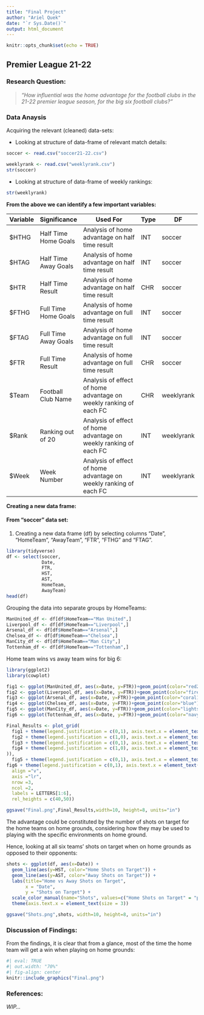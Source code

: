 ---
title: "Final Project"
author: "Ariel Quek"
date: "`r Sys.Date()`"
output: html_document
---

```{r setup, include=TRUE}
knitr::opts_chunk$set(echo = TRUE)
```

## Premier League 21-22

### **Research Question:**

> *"How influential was the home advantage for the football clubs in the 21-22 premier league season, for the big six football clubs?"*

### **Data Anaysis**

Acquiring the relevant (cleaned) data-sets:

-   Looking at structure of data-frame of relevant match details:

```{r, echo=TRUE, eval=TRUE}
soccer <- read.csv("soccer21-22.csv") 

weeklyrank <- read.csv("weeklyrank.csv") 
str(soccer)
```

-   Looking at structure of data-frame of weekly rankings:

```{r, echo=TRUE, eval=TRUE}
str(weeklyrank)
```

**From the above we can identify a few important variables:**

| Variable | Significance         | Used For                                                          | Type | DF         |
|----------|----------------------|-------------------------------------------------------------------|------|------------|
| \$HTHG   | Half Time Home Goals | Analysis of home advantage on half time result                    | INT  | soccer     |
| \$HTAG   | Half Time Away Goals | Analysis of home advantage on half time result                    | INT  | soccer     |
| \$HTR    | Half Time Result     | Analysis of home advantage on half time result                    | CHR  | soccer     |
| \$FTHG   | Full Time Home Goals | Analysis of home advantage on full time result                    | INT  | soccer     |
| \$FTAG   | Full Time Away Goals | Analysis of home advantage on full time result                    | INT  | soccer     |
| \$FTR    | Full Time Result     | Analysis of home advantage on full time result                    | CHR  | soccer     |
| \$Team   | Football Club Name   | Analysis of effect of home advantage on weekly ranking of each FC | CHR  | weeklyrank |
| \$Rank   | Ranking out of 20    | Analysis of effect of home advantage on weekly ranking of each FC | INT  | weeklyrank |
| \$Week   | Week Number          | Analysis of effect of home advantage on weekly ranking of each FC | INT  | weeklyrank |

**Creating a new data frame:**

#### From "soccer" data set:

1.  Creating a new data frame (df) by selecting columns "Date", "HomeTeam", "AwayTeam", "FTR", "FTHG" and "FTAG".

```{r, echo=TRUE, eval=TRUE}
library(tidyverse)
df <- select(soccer,
             Date, 
             FTR,
             HST,
             AST,
             HomeTeam, 
             AwayTeam)
head(df)
```

Grouping the data into separate groups by HomeTeams:

```{r, echo=TRUE, eval=TRUE}
ManUnited_df <- df[df$HomeTeam=="Man United",]
Liverpool_df <- df[df$HomeTeam=="Liverpool",]
Arsenal_df <- df[df$HomeTeam=="Arsenal",]
Chelsea_df <- df[df$HomeTeam=="Chelsea",]
ManCity_df <- df[df$HomeTeam=="Man City",]
Tottenham_df <- df[df$HomeTeam=="Tottenham",]
```

Home team wins vs away team wins for big 6:

```{r, eval=TRUE, echo=TRUE}
library(ggplot2)
library(cowplot)

fig1 <- ggplot(ManUnited_df, aes(x=Date, y=FTR))+geom_point(color="red2") + labs(x="Dates",y="Full Time Result", title="Man United") 
fig2 <- ggplot(Liverpool_df, aes(x=Date, y=FTR))+geom_point(color="firebrick") + labs(x="Dates",y="Full Time Result", title="Liverpool")
fig3 <- ggplot(Arsenal_df, aes(x=Date, y=FTR))+geom_point(color="coral1") + labs(x="Dates",y="Full Time Result", title="Arsenal") 
fig4 <- ggplot(Chelsea_df, aes(x=Date, y=FTR))+geom_point(color="blue") + labs(x="Dates",y="Full Time Result", title="Chelsea") 
fig5 <- ggplot(ManCity_df, aes(x=Date, y=FTR))+geom_point(color="lightskyblue") + labs(x="Dates",y="Full Time Result", title="Man City") 
fig6 <- ggplot(Tottenham_df, aes(x=Date, y=FTR))+geom_point(color="navyblue") + labs(x="Dates",y="Full Time Result", title="Tottenham") 

```

```{r, eval=TRUE, echo=TRUE}
Final_Results <- plot_grid(
  fig1 + theme(legend.justification = c(0,1), axis.text.x = element_text(size = 3)), 
  fig2 + theme(legend.justification = c(1,0), axis.text.x = element_text(size = 3)), 
  fig3 + theme(legend.justification = c(0,1), axis.text.x = element_text(size = 3)), 
  fig4 + theme(legend.justification = c(1,0), axis.text.x = element_text(size =3
)), 
  fig5 + theme(legend.justification = c(0,1), axis.text.x = element_text(size = 3)),
fig6 + theme(legend.justification = c(0,1), axis.text.x = element_text(size = 3)), 
  align ="v", 
  axis ="lr", 
  nrow =3, 
  ncol =2, 
  labels = LETTERS[1:6], 
  rel_heights = c(40,50))

ggsave("Final.png",Final_Results,width=10, height=8, units="in")
```

The advantage could be constituted by the number of shots on target for the home teams on home grounds, considering how they may be used to playing with the specific environments on home ground.

Hence, looking at all six teams' shots on target when on home grounds as opposed to their opponents:

```{r, eval=TRUE, echo=TRUE}
shots <- ggplot(df, aes(x=Date)) +
  geom_line(aes(y=HST, color="Home Shots on Target")) +
  geom_line(aes(y=AST, color="Away Shots on Target")) +
  labs(title="Home vs Away Shots on Target",
       x = "Date",
       y = "Shots on Target") + 
  scale_color_manual(name="Shots", values=c("Home Shots on Target" = "purple", "Away Shots on Target" = "lightblue1")) +
  theme(axis.text.x = element_text(size = 3))

ggsave("Shots.png",shots, width=10, height=8, units="in")
```

### **Discussion of Findings:**

From the findings, it is clear that from a glance, most of the time the home team will get a win when playing on home grounds:

```{r, echo=FALSE}
#| eval: TRUE
#| out.width: "70%"
#| fig-align: center
knitr::include_graphics("Final.png")
```

### **References:**

*WIP...*
